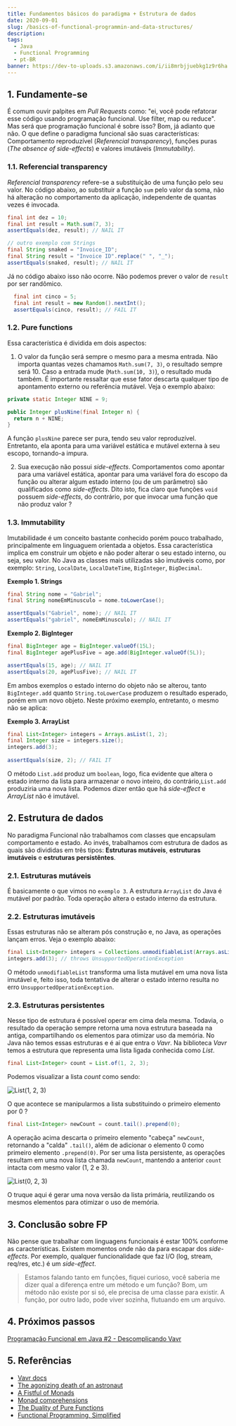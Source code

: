 ```yaml
---
title: Fundamentos básicos do paradigma + Estrutura de dados
date: 2020-09-01
slug: /basics-of-functional-programmin-and-data-structures/
description: 
tags:
  - Java
  - Functional Programming
  - pt-BR
banner: https://dev-to-uploads.s3.amazonaws.com/i/ii8mrbjjuebkg1z9r6ha.png
---
```


## 1. Fundamente-se

É comum ouvir palpites em *Pull Requests* como: "ei, você pode refatorar esse código usando programação funcional. Use filter, map ou reduce". Mas será que programação funcional é sobre isso? Bom, já adianto que não. O que define o paradigma funcional são suas características: Comportamento reproduzível (*Referencial transparency*), funções puras (*The absence of side-effects*) e valores imutáveis (*Immutability*).

### 1.1. Referencial transparency

*Referencial transparency* refere-se a substituição de uma função pelo seu valor. No código abaixo, ao substituir a função `sum` pelo valor da soma, não há alteração no comportamento da aplicação, independente de quantas vezes é invocada.

```java
final int dez = 10;
final int result = Math.sum(7, 3);
assertEquals(dez, result); // NAIL IT

// outro exemplo com Strings
final String snaked = "Invoice_ID";
final String result = "Invoice ID".replace(" ", "_");
assertEquals(snaked, result); // NAIL IT
```

Já no código abaixo isso não ocorre. Não podemos prever o valor de `result` por ser randômico.

```java
  final int cinco = 5;
  final int result = new Random().nextInt();
  assertEquals(cinco, result); // FAIL IT
```

### 1.2. Pure functions

Essa característica é dividida em dois aspectos:

1. O valor da função será sempre o mesmo para a mesma entrada. Não importa quantas vezes chamamos `Math.sum(7, 3)`, o resultado sempre será 10. Caso a entrada mude (`Math.sum(10, 3)`), o resultado muda também. É importante ressaltar que esse fator descarta qualquer tipo de apontamento externo ou referência mutável. Veja o exemplo abaixo: 

```java
private static Integer NINE = 9;

public Integer plusNine(final Integer n) {
  return n + NINE;
}
```

A função `plusNine` parece ser pura, tendo seu valor reproduzível. Entretanto, ela aponta para uma variável estática e mutável externa à seu escopo, tornando-a impura.

2. Sua execução não possui *side-effects*. Comportamentos como apontar para uma variável estática, apontar para uma variável fora do escopo da função ou alterar algum estado interno (ou de um parâmetro) são qualificados como *side-effects*. Dito isto, fica claro que funções `void` possuem *side-effects*, do contrário, por que invocar uma função que não produz valor ?

### 1.3. Immutability

Imutabilidade é um conceito bastante conhecido porém pouco trabalhado, principalmente em linguaguem orientada a objetos. Essa característica implica em construir um objeto e não poder alterar o seu estado interno, ou seja, seu valor. No Java as classes mais utilizadas são imutáveis como, por exemplo: `String`, `LocalDate`, `LocalDateTime`, `BigInteger`, `BigDecimal`.

**Exemplo 1. Strings**
```java
final String nome = "Gabriel";
final String nomeEmMinusculo = nome.toLowerCase();

assertEquals("Gabriel", nome); // NAIL IT
assertEquals("gabriel", nomeEmMinusculo); // NAIL IT
```

**Exemplo 2. BigInteger**
```java
final BigInteger age = BigInteger.valueOf(15L);
final BigInteger agePlusFive = age.add(BigInteger.valueOf(5L));

assertEquals(15, age); // NAIL IT
assertEquals(20, agePlusFive); // NAIL IT
```

Em ambos exemplos o estado interno do objeto não se alterou, tanto `BigInteger.add` quanto `String.toLowerCase` 
produzem o resultado esperado, porém em um novo objeto. Neste próximo exemplo, entretanto, o mesmo não se aplica:

**Exemplo 3. ArrayList**
```java
final List<Integer> integers = Arrays.asList(1, 2);
final Integer size = integers.size();
integers.add(3);
        
assertEquals(size, 2); // FAIL IT
```

O método `List.add` produz um `boolean`, logo, fica evidente que altera o estado interno da lista para armazenar o novo inteiro, do contrário,`List.add` produziria uma nova lista. Podemos dizer então que há *side-effect* e *ArrayList* não é imutável.

## 2. Estrutura de dados

No paradigma Funcional não trabalhamos com classes que encapsulam comportamento e estado. Ao invés, trabalhamos com estrutura de dados as quais são divididas em três tipos: **Estruturas mutáveis**, **estruturas imutáveis** e **estruturas persistêntes**.

### 2.1. Estruturas mutáveis

É basicamente o que vimos no `exemplo 3`. A estrutura `ArrayList` do Java é mutável por padrão. Toda operação altera o estado interno da estrutura.

### 2.2. Estruturas imutáveis

Essas estruturas não se alteram pós construção e, no Java, as operações lançam erros. Veja o exemplo abaixo:

```java
final List<Integer> integers = Collections.unmodifiableList(Arrays.asList(1, 2));
integers.add(3); // throws UnsupportedOperationException
```

O método `unmodifiableList` transforma uma lista mutável em uma nova lista imutável e, feito isso, toda tentativa de alterar o estado interno resulta no erro `UnsupportedOperationException`.

### 2.3. Estruturas persistentes

Nesse tipo de estrutura é possível operar em cima dela mesma. Todavia, o resultado da operação sempre retorna uma nova estrutura baseada na antiga, compartilhando os elementos para otimizar uso da memória. No Java não temos essas estruturas e é ai que entra o *Vavr*. Na biblioteca *Vavr* temos a estrutura que representa uma lista ligada conhecida como *List*.

```java
final List<Integer> count = List.of(1, 2, 3);
```

Podemos visualizar a lista *count* como sendo:

![List(1, 2, 3)](https://dev-to-uploads.s3.amazonaws.com/i/4ovtdtaqwmretc4e1c7w.png)

O que acontece se manipularmos a lista substituindo o primeiro elemento por 0 ?

```java
final List<Integer> newCount = count.tail().prepend(0);
```

A operação acima descarta o primeiro elemento "cabeça" `newCount`, retornando a "calda" `.tail()`, além de adicionar o elemento 0 como primeiro elemento `.prepend(0)`. Por ser uma lista persistente, as operações resultam em uma nova lista chamada `newCount`, mantendo a anterior `count` intacta com mesmo valor (1, 2 e 3).

![List(0, 2, 3)](https://dev-to-uploads.s3.amazonaws.com/i/juerwnntfonm287m5373.png)

O truque aqui é gerar uma nova versão da lista primária, reutilizando os mesmos elementos para otimizar o uso de memória. 

## 3. Conclusão sobre FP

Não pense que trabalhar com linguagens funcionais é estar 100% conforme as características. Existem momentos onde não da para escapar dos *side-effects*. Por exemplo, qualquer funcionalidade que faz I/O (log, stream, req/res, etc.) é um *side-effect*.

> Estamos falando tanto em funções, fiquei curioso, você saberia me dizer qual a diferença entre um método e um função?
> Bom, um método não existe por si só, ele precisa de uma classe para existir. 
> A função, por outro lado, pode viver sozinha, flutuando em um arquivo.

## 4. Próximos passos
[Programação Funcional em Java #2 - Descomplicando Vavr](/uncomplicating-vavr)

## 5. Referências
- [Vavr docs](https://www.vavr.io/vavr-docs/)
- [The agonizing death of an astronaut](http://blog.vavr.io/the-agonizing-death-of-an-astronaut/)
- [A Fistful of Monads](http://learnyouahaskell.com/a-fistful-of-monads)
- [Monad comprehensions](https://arrow-kt.io/docs/patterns/monad_comprehensions/)
- [The Duality of Pure Functions](https://nofluffjuststuff.com/magazine/2016/11/the_duality_of_pure_functions)
- [Functional Programming, Simplified](https://alvinalexander.com/scala/functional-programming-simplified-book/)